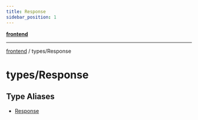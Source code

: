 ```yaml
---
title: Response
sidebar_position: 1
---
```


[**frontend**](./Response/../..)

***

[frontend](./Response/../..) / types/Response

# types/Response

## Type Aliases

- [Response](./Response/type-aliases/Response)
